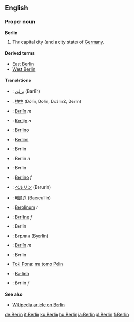 {{wikipedia}}
==English==
===Proper noun===
'''Berlin'''

#The capital city (and a city state) of [[Germany]].

====Derived terms====
*[[East Berlin]]
*[[West Berlin]]

====Translations====
*{{ar}}: [[برلين]] (Barlīn)
*{{zh}}: [[柏林]] (Bólín, Bolin, Bo2lin2, Berlin)
*{{cs}}: [[Berlín]] ''m''
*{{nl}}: [[Berlijn]] ''n''
*{{eo}}: [[Berlino]]
*{{fi}}: [[Berliini]]
*{{fr}}: Berlin
*{{de}}: Berlin ''n''
*{{hu}}: Berlin
*{{it}}: [[Berlino]] ''f''
*{{ja}}: [[ベルリン]] (Berurin)
*{{ko}}: [[배를린]] (Baereullin)
*{{la}}: [[Berolinum]] ''n''
*{{lv}}: [[Berlīne]] ''f''
*{{pl}}: Berlin
*{{ru}}: [[Берлин]] (Byerlin)
*{{es}}: [[Berlín]] ''m''
*{{sv}}: Berlin
*[[Toki Pona]]: [[ma tomo Pelin]]
*{{vi}}: [[Bá-linh]]
*{{cy}}: Berlin ''f''

====See also====
*[[w:Berlin|Wikipedia article on Berlin]]

[[de:Berlin]]
[[it:Berlin]]
[[ku:Berlin]]
[[hu:Berlin]]
[[ja:Berlin]]
[[pl:Berlin]]
[[fi:Berlin]]